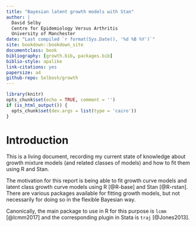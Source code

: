```yaml
---
title: "Bayesian latent growth models with Stan"
author: |
  David Selby  
  Centre for Epidemiology Versus Arthritis  
  University of Manchester
date: "Last compiled `r format(Sys.Date(), '%d %B %Y')`"
site: bookdown::bookdown_site
documentclass: book
bibliography: [growth.bib, packages.bib]
biblio-style: apalike
link-citations: yes
papersize: a4
github-repo: Selbosh/growth
---
```


```r
library(knitr)
opts_chunk$set(echo = TRUE, comment = '')
if (is_html_output()) {
  opts_chunk$set(dev.args = list(type = 'cairo'))
}
```

# Introduction {-}

This is a living document, recording my current state of knowledge about growth mixture models (and related classes of models) and how to fit them using R and Stan.

The motivation for this report is being able to fit growth curve models and latent class growth curve models using R [@R-base] and Stan [@R-rstan].
There are various packages available for fitting growth models, but not necessarily for doing so in the flexible Bayesian way.

Canonically, the main package to use in R for this purpose is `lcmm` [@lcmm2017] and the corresponding plugin in Stata is `traj` [@Jones2013].

